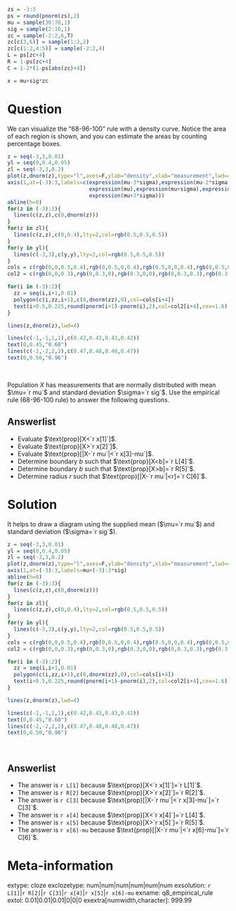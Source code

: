 ```r
zs = -3:3
ps = round(pnorm(zs),2)
mu = sample(30:70,1)
sig = sample(2:10,1)
zc = sample(-2:2,6,T)
zc[c(3,6)] = sample(1:2,2)
zc[c(1:2,4:5)] = sample(-2:2,4)
L = ps[zc+4]
R = 1-ps[zc+4]
C = 1-2*(1-ps[abs(zc)+4])

x = mu+sig*zc
```


Question
========

We can visualize the "68-96-100" rule with a density curve. Notice the area of each region is shown, and you can estimate the areas by counting percentage boxes.

```r
z = seq(-3,3,0.01)
yl = seq(0,0.4,0.05)
zl = seq(-3,3,0.2)
plot(z,dnorm(z),type="l",axes=F,ylab="density",xlab="measurement",lwd=4,ylim=c(0,0.5))
axis(1,at=(-3):3,labels=c(expression(mu-3*sigma),expression(mu-2*sigma),expression(mu-sigma),
                          expression(mu),expression(mu+sigma),expression(mu+2*sigma),
                          expression(mu+3*sigma)))
abline(h=0)
for(z in (-3):3){
  lines(c(z,z),c(0,dnorm(z)))
}
for(z in zl){
  lines(c(z,z),c(0,0.4),lty=2,col=rgb(0.5,0.5,0.5))
}
for(y in yl){
  lines(c(-3,3),c(y,y),lty=2,col=rgb(0.5,0.5,0.5))
}
cols = c(rgb(0,0,0.5,0.4),rgb(0,0.5,0,0.4),rgb(0.5,0,0,0.4),rgb(0,0.5,0.5,0.4),rgb(0.5,0.5,0,0.4),rgb(0.5,0,0.5,0.4))
col2 = c(rgb(0,0,0.3),rgb(0,0.3,0),rgb(0.3,0,0),rgb(0,0.3,0.3),rgb(0.3,0.3,0),rgb(0.3,0,0.3))

for(i in (-3):2){
  zz = seq(i,i+1,0.01)
  polygon(c(i,zz,i+1),c(0,dnorm(zz),0),col=cols[i+4])
  text(i+0.5,0.225,round(pnorm(i+1)-pnorm(i),2),col=col2[i+4],cex=1.6)
}

lines(z,dnorm(z),lwd=4)

lines(c(-1,-1,1,1),c(0.42,0.43,0.43,0.42))
text(0,0.45,"0.68")
lines(c(-2,-2,2,2),c(0.47,0.48,0.48,0.47))
text(0,0.50,"0.96")
```
\

Population $X$ has measurements that are normally distributed with mean  $\mu=`r mu`$ and standard deviation $\sigma=`r sig`$. Use the empirical rule (68-96-100 rule) to answer the following questions.

Answerlist
--------
* Evaluate $\text{prop}[X<`r x[1]`]$.
* Evaluate $\text{prop}[X>`r x[2]`]$.
* Evaluate $\text{prop}[|X-`r mu`|<`r x[3]-mu`]$.
* Determine boundary $b$ such that $\text{prop}[X<b]=`r L[4]`$.
* Determine boundary $b$ such that $\text{prop}[X>b]=`r R[5]`$.
* Determine radius $r$ such that $\text{prop}[|X-`r mu`|<r]=`r C[6]`$.


Solution
========

It helps to draw a diagram using the supplied mean ($\mu=`r mu`$) and standard deviation ($\sigma=`r sig`$).

```r
z = seq(-3,3,0.01)
yl = seq(0,0.4,0.05)
zl = seq(-3,3,0.2)
plot(z,dnorm(z),type="l",axes=F,ylab="density",xlab="measurement",lwd=4,ylim=c(0,0.5))
axis(1,at=(-3):3,labels=mu+(-3):3*sig)
abline(h=0)
for(z in (-3):3){
  lines(c(z,z),c(0,dnorm(z)))
}
for(z in zl){
  lines(c(z,z),c(0,0.4),lty=2,col=rgb(0.5,0.5,0.5))
}
for(y in yl){
  lines(c(-3,3),c(y,y),lty=2,col=rgb(0.5,0.5,0.5))
}
cols = c(rgb(0,0,0.5,0.4),rgb(0,0.5,0,0.4),rgb(0.5,0,0,0.4),rgb(0,0.5,0.5,0.4),rgb(0.5,0.5,0,0.4),rgb(0.5,0,0.5,0.4))
col2 = c(rgb(0,0,0.3),rgb(0,0.3,0),rgb(0.3,0,0),rgb(0,0.3,0.3),rgb(0.3,0.3,0),rgb(0.3,0,0.3))

for(i in (-3):2){
  zz = seq(i,i+1,0.01)
  polygon(c(i,zz,i+1),c(0,dnorm(zz),0),col=cols[i+4])
  text(i+0.5,0.225,round(pnorm(i+1)-pnorm(i),2),col=col2[i+4],cex=1.6)
}

lines(z,dnorm(z),lwd=4)

lines(c(-1,-1,1,1),c(0.42,0.43,0.43,0.42))
text(0,0.45,"0.68")
lines(c(-2,-2,2,2),c(0.47,0.48,0.48,0.47))
text(0,0.50,"0.96")
```
\


Answerlist
--------
* The answer is `r L[1]` because $\text{prop}[X<`r x[1]`]=`r L[1]`$. 
* The answer is `r R[2]` because $\text{prop}[X>`r x[2]`]=`r R[2]`$.
* The answer is `r C[3]` because $\text{prop}[|X-`r mu`|<`r x[3]-mu`]=`r C[3]`$.
* The answer is `r x[4]` because $\text{prop}[X<`r x[4]`]=`r L[4]`$.
* The answer is `r x[5]` because $\text{prop}[X>`r x[5]`]=`r R[5]`$.
* The answer is `r x[6]-mu` because $\text{prop}[|X-`r mu`|<`r x[6]-mu`]=`r C[6]`$.


Meta-information
================
extype: cloze
exclozetype: num|num|num|num|num|num
exsolution: `r L[1]`|`r R[2]`|`r C[3]`|`r x[4]`|`r x[5]`|`r x[6]-mu`
exname: q8_empirical_rule
extol: 0.01|0.01|0.01|0|0|0
exextra[numwidth,character]: 999.99